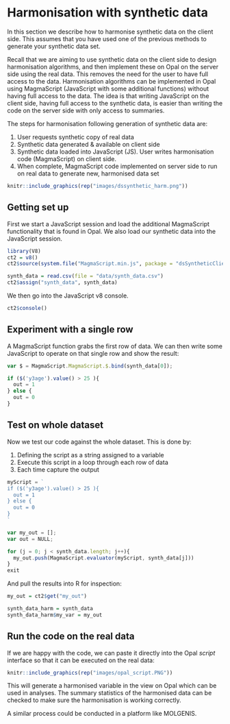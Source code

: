 # Harmonisation with synthetic data {#harmonisation}

In this section we describe how to harmonise synthetic data on the client side. This assumes that you have used one of the previous methods to generate your synthetic data set.

Recall that we are aiming to use synthetic data on the client side to design harmonisation algorithms, and then implement these on Opal on the server side using the real data. This removes the need for the user to have full access to the data. Harmonisation algorithms can be implemented in Opal using MagmaScript (JavaScript with some additional functions) without having full access to the data. The idea is that writing JavaScript on the client side, having full access to the synthetic data, is easier than writing the code on the server side with only access to summaries.

The steps for harmonisation following generation of synthetic data are:

1.	User requests synthetic copy of real data
2.	Synthetic data generated & available on client side
3.	Synthetic data loaded into JavaScript (JS). User writes harmonisation code (MagmaScript) on client side.
4.	When complete, MagmaScript code implemented on server side to run on real data to generate new, harmonised data set


```r
knitr::include_graphics(rep("images/dssynthetic_harm.png"))

```

## Getting set up

First we start a JavaScript session and load the additional MagmaScript functionality that is found in Opal. We also load our synthetic data into the JavaScript session.
```r
library(V8)
ct2 = v8()
ct2$source(system.file("MagmaScript.min.js", package = "dsSyntheticClient"))

synth_data = read.csv(file = "data/synth_data.csv")
ct2$assign("synth_data", synth_data)
```

We then go into the JavaScript v8 console.
```r
ct2$console()

```

## Experiment with a single row
A MagmaScript function grabs the first row of data. We can then write some JavaScript to operate on that single row and show the result:
```javascript
var $ = MagmaScript.MagmaScript.$.bind(synth_data[0]);

if ($('y3age').value() > 25 ){
  out = 1
} else {
  out = 0
}
```
## Test on whole dataset
Now we test our code against the whole dataset. This is done by:

1. Defining the script as a string assigned to a variable
2. Execute this script in a loop through each row of data
3. Each time capture the output

```javascript

myScript = `
if ($('y3age').value() > 25 ){
  out = 1
} else {
  out = 0
}
`

var my_out = [];
var out = NULL;

for (j = 0; j < synth_data.length; j++){
  my_out.push(MagmaScript.evaluator(myScript, synth_data[j]))
}
exit
```
And pull the results into R for inspection:

```r
my_out = ct2$get("my_out")

synth_data_harm = synth_data
synth_data_harm$my_var = my_out
```

## Run the code on the real data

If we are happy with the code, we can paste it directly into the Opal *script* interface so that it can be executed on the real data:

```r
knitr::include_graphics(rep("images/opal_script.PNG"))

```

This will generate a harmonised variable in the view on Opal which can be used in analyses. The summary statistics of the harmonised data can be checked to make sure the harmonisation is working correctly.

A similar process could be conducted in a platform like MOLGENIS.
